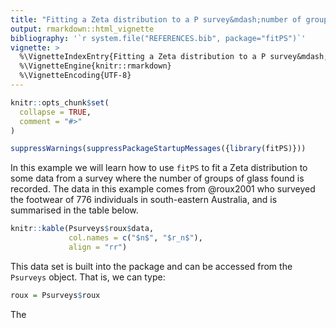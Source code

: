 ```yaml
---
title: "Fitting a Zeta distribution to a P survey&mdash;number of groups data"
output: rmarkdown::html_vignette
bibliography: '`r system.file("REFERENCES.bib", package="fitPS")`'
vignette: >
  %\VignetteIndexEntry{Fitting a Zeta distribution to a P survey&mdash;number of groups data}
  %\VignetteEngine{knitr::rmarkdown}
  %\VignetteEncoding{UTF-8}
---
```


```r
knitr::opts_chunk$set(
  collapse = TRUE,
  comment = "#>"
)
```

```r
suppressWarnings(suppressPackageStartupMessages({library(fitPS)}))
```

In this example we will learn how to use `fitPS` to fit a Zeta distribution to some data from a survey where the number of groups of glass found is recorded. The data in this example comes from @roux2001 who surveyed the footwear of 776 individuals in south-eastern Australia, and is summarised in the table below.
```r
knitr::kable(Psurveys$roux$data, 
             col.names = c("$n$", "$r_n$"),
             align = "rr")
```
This data set is built into the package and can be accessed from the `Psurveys` object. That is, we can type:
```r
roux = Psurveys$roux
```
The 

